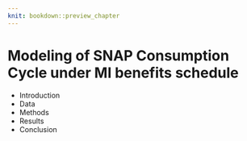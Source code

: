 ```yaml
---
knit: bookdown::preview_chapter
---
```


# Modeling of SNAP Consumption Cycle under MI benefits schedule {#snap-consumption}

- Introduction
- Data
- Methods
- Results
- Conclusion